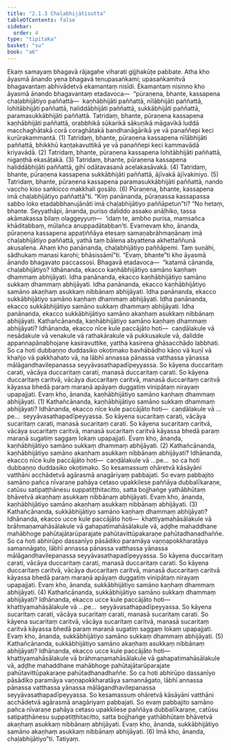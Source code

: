 ```yaml
---
title: "2.1.3 Chaḷabhijātisutta"
tableOfContents: false
sidebar:
  order: 4
type: "tipitaka"
basket: "su"
book: "a6"
---
```



<DynamicBreadcrumb />

<Division number="57" book="a6">

<Paragraph number="478" book="a6">
Ekaṃ samayaṃ bhagavā rājagahe viharati gijjhakūṭe pabbate. Atha kho āyasmā ānando yena bhagavā tenupasaṅkami; upasaṅkamitvā bhagavantaṃ abhivādetvā ekamantaṃ nisīdi. Ekamantaṃ nisinno kho āyasmā ānando bhagavantaṃ etadavoca—  “pūraṇena, bhante, kassapena chaḷabhijātiyo paññattā—  kaṇhābhijāti paññattā, nīlābhijāti paññattā, lohitābhijāti paññattā, haliddābhijāti paññattā, sukkābhijāti paññattā, paramasukkābhijāti paññattā.
</Paragraph>

<Paragraph number="479" book="a6">
Tatridaṃ, bhante, pūraṇena kassapena kaṇhābhijāti paññattā, orabbhikā sūkarikā sākuṇikā māgavikā luddā macchaghātakā corā coraghātakā bandhanāgārikā ye vā panaññepi keci kurūrakammantā. (1)
</Paragraph>

<Paragraph number="480" book="a6">
Tatridaṃ, bhante, pūraṇena kassapena nīlābhijāti paññattā, bhikkhū kaṇṭakavuttikā ye vā panaññepi keci kammavādā kriyavādā. (2)
</Paragraph>

<Paragraph number="481" book="a6">
Tatridaṃ, bhante, pūraṇena kassapena lohitābhijāti paññattā, nigaṇṭhā ekasāṭakā. (3)
</Paragraph>

<Paragraph number="482" book="a6">
Tatridaṃ, bhante, pūraṇena kassapena haliddābhijāti paññattā, gihī odātavasanā acelakasāvakā. (4)
</Paragraph>

<Paragraph number="483" book="a6">
Tatridaṃ, bhante, pūraṇena kassapena sukkābhijāti paññattā, ājīvakā ājīvakiniyo. (5)
</Paragraph>

<Paragraph number="484" book="a6">
Tatridaṃ, bhante, pūraṇena kassapena paramasukkābhijāti paññattā, nando vaccho kiso saṅkicco makkhali gosālo. (6)
</Paragraph>

<Paragraph number="485" book="a6">
Pūraṇena, bhante, kassapena imā chaḷabhijātiyo paññattā”ti.
</Paragraph>

<Paragraph number="486" book="a6">
“Kiṃ panānanda, pūraṇassa kassapassa sabbo loko etadabbhanujānāti imā chaḷabhijātiyo paññāpetun”ti? “No hetaṃ, bhante. Seyyathāpi, ānanda, puriso daliddo assako anāḷhiko, tassa akāmakassa bilaṃ olaggeyyuṃ—  ‘idaṃ te, ambho purisa, maṃsañca khāditabbaṃ, mūlañca anuppadātabban’ti. Evamevaṃ kho, ānanda, pūraṇena kassapena appaṭiññāya etesaṃ samaṇabrāhmaṇānaṃ imā chaḷabhijātiyo paññattā, yathā taṃ bālena abyattena akhettaññunā akusalena.
</Paragraph>

<Paragraph number="487" book="a6">
Ahaṃ kho panānanda, chaḷabhijātiyo paññāpemi. Taṃ suṇāhi, sādhukaṃ manasi karohi; bhāsissāmī”ti. “Evaṃ, bhante”ti kho āyasmā ānando bhagavato paccassosi. Bhagavā etadavoca—  “katamā cānanda, chaḷabhijātiyo? Idhānanda, ekacco kaṇhābhijātiyo samāno kaṇhaṃ dhammaṃ abhijāyati. Idha panānanda, ekacco kaṇhābhijātiyo samāno sukkaṃ dhammaṃ abhijāyati. Idha panānanda, ekacco kaṇhābhijātiyo samāno akaṇhaṃ asukkaṃ nibbānaṃ abhijāyati. Idha panānanda, ekacco sukkābhijātiyo samāno kaṇhaṃ dhammaṃ abhijāyati. Idha panānanda, ekacco sukkābhijātiyo samāno sukkaṃ dhammaṃ abhijāyati. Idha panānanda, ekacco sukkābhijātiyo samāno akaṇhaṃ asukkaṃ nibbānaṃ abhijāyati.
</Paragraph>

<Paragraph number="488" book="a6">
Kathañcānanda, kaṇhābhijātiyo samāno kaṇhaṃ dhammaṃ abhijāyati? Idhānanda, ekacco nīce kule paccājāto hoti—  caṇḍālakule vā nesādakule vā venakule vā rathakārakule vā pukkusakule vā, dalidde appannapānabhojane kasiravuttike, yattha kasirena ghāsacchādo labbhati. So ca hoti dubbaṇṇo duddasiko okoṭimako bavhābādho kāṇo vā kuṇī vā khañjo vā pakkhahato vā, na lābhī annassa pānassa vatthassa yānassa mālāgandhavilepanassa seyyāvasathapadīpeyyassa. So kāyena duccaritaṃ carati, vācāya duccaritaṃ carati, manasā duccaritaṃ carati. So kāyena duccaritaṃ caritvā, vācāya duccaritaṃ caritvā, manasā duccaritaṃ caritvā kāyassa bhedā paraṃ maraṇā apāyaṃ duggatiṃ vinipātaṃ nirayaṃ upapajjati. Evaṃ kho, ānanda, kaṇhābhijātiyo samāno kaṇhaṃ dhammaṃ abhijāyati. (1)
</Paragraph>

<Paragraph number="489" book="a6">
Kathañcānanda, kaṇhābhijātiyo samāno sukkaṃ dhammaṃ abhijāyati? Idhānanda, ekacco nīce kule paccājāto hoti—  caṇḍālakule vā …pe…  seyyāvasathapadīpeyyassa. So kāyena sucaritaṃ carati, vācāya sucaritaṃ carati, manasā sucaritaṃ carati. So kāyena sucaritaṃ caritvā, vācāya sucaritaṃ caritvā, manasā sucaritaṃ caritvā kāyassa bhedā paraṃ maraṇā sugatiṃ saggaṃ lokaṃ upapajjati. Evaṃ kho, ānanda, kaṇhābhijātiyo samāno sukkaṃ dhammaṃ abhijāyati. (2)
</Paragraph>

<Paragraph number="490" book="a6">
Kathañcānanda, kaṇhābhijātiyo samāno akaṇhaṃ asukkaṃ nibbānaṃ abhijāyati? Idhānanda, ekacco nīce kule paccājāto hoti—  caṇḍālakule vā …pe…  so ca hoti dubbaṇṇo duddasiko okoṭimako. So kesamassuṃ ohāretvā kāsāyāni vatthāni acchādetvā agārasmā anagāriyaṃ pabbajati. So evaṃ pabbajito samāno pañca nīvaraṇe pahāya cetaso upakkilese paññāya dubbalīkaraṇe, catūsu satipaṭṭhānesu suppatiṭṭhitacitto, satta bojjhaṅge yathābhūtaṃ bhāvetvā akaṇhaṃ asukkaṃ nibbānaṃ abhijāyati. Evaṃ kho, ānanda, kaṇhābhijātiyo samāno akaṇhaṃ asukkaṃ nibbānaṃ abhijāyati. (3)
</Paragraph>

<Paragraph number="491" book="a6">
Kathañcānanda, sukkābhijātiyo samāno kaṇhaṃ dhammaṃ abhijāyati? Idhānanda, ekacco ucce kule paccājāto hoti—  khattiyamahāsālakule vā brāhmaṇamahāsālakule vā gahapatimahāsālakule vā, aḍḍhe mahaddhane mahābhoge pahūtajātarūparajate pahūtavittūpakaraṇe pahūtadhanadhaññe. So ca hoti abhirūpo dassanīyo pāsādiko paramāya vaṇṇapokkharatāya samannāgato, lābhī annassa pānassa vatthassa yānassa mālāgandhavilepanassa seyyāvasathapadīpeyyassa. So kāyena duccaritaṃ carati, vācāya duccaritaṃ carati, manasā duccaritaṃ carati. So kāyena duccaritaṃ caritvā, vācāya duccaritaṃ caritvā, manasā duccaritaṃ caritvā kāyassa bhedā paraṃ maraṇā apāyaṃ duggatiṃ vinipātaṃ nirayaṃ upapajjati. Evaṃ kho, ānanda, sukkābhijātiyo samāno kaṇhaṃ dhammaṃ abhijāyati. (4)
</Paragraph>

<Paragraph number="492" book="a6">
Kathañcānanda, sukkābhijātiyo samāno sukkaṃ dhammaṃ abhijāyati? Idhānanda, ekacco ucce kule paccājāto hoti—  khattiyamahāsālakule vā …pe…  seyyāvasathapadīpeyyassa. So kāyena sucaritaṃ carati, vācāya sucaritaṃ carati, manasā sucaritaṃ carati. So kāyena sucaritaṃ caritvā, vācāya sucaritaṃ caritvā, manasā sucaritaṃ caritvā kāyassa bhedā paraṃ maraṇā sugatiṃ saggaṃ lokaṃ upapajjati. Evaṃ kho, ānanda, sukkābhijātiyo samāno sukkaṃ dhammaṃ abhijāyati. (5)
</Paragraph>

<Paragraph number="493" book="a6">
Kathañcānanda, sukkābhijātiyo samāno akaṇhaṃ asukkaṃ nibbānaṃ abhijāyati? Idhānanda, ekacco ucce kule paccājāto hoti—  khattiyamahāsālakule vā brāhmaṇamahāsālakule vā gahapatimahāsālakule vā, aḍḍhe mahaddhane mahābhoge pahūtajātarūparajate pahūtavittūpakaraṇe pahūtadhanadhaññe. So ca hoti abhirūpo dassanīyo pāsādiko paramāya vaṇṇapokkharatāya samannāgato, lābhī annassa pānassa vatthassa yānassa mālāgandhavilepanassa seyyāvasathapadīpeyyassa. So kesamassuṃ ohāretvā kāsāyāni vatthāni acchādetvā agārasmā anagāriyaṃ pabbajati. So evaṃ pabbajito samāno pañca nīvaraṇe pahāya cetaso upakkilese paññāya dubbalīkaraṇe, catūsu satipaṭṭhānesu suppatiṭṭhitacitto, satta bojjhaṅge yathābhūtaṃ bhāvetvā akaṇhaṃ asukkaṃ nibbānaṃ abhijāyati. Evaṃ kho, ānanda, sukkābhijātiyo samāno akaṇhaṃ asukkaṃ nibbānaṃ abhijāyati. (6)
</Paragraph>

<Paragraph number="494" book="a6">
Imā kho, ānanda, chaḷabhijātiyo”ti.

</Paragraph>
</Division>

<Paragraph number="495" type="center" book="a6">
Tatiyaṃ.
</Paragraph>